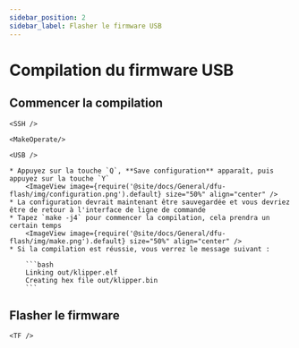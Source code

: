 ```yaml
---
sidebar_position: 2
sidebar_label: Flasher le firmware USB
---
```




# Compilation du firmware USB

## Commencer la compilation

    <SSH />

    <MakeOperate/>

    <USB />

    * Appuyez sur la touche `Q`, **Save configuration** apparaît, puis appuyez sur la touche `Y`
        <ImageView image={require('@site/docs/General/dfu-flash/img/configuration.png').default} size="50%" align="center" />
    * La configuration devrait maintenant être sauvegardée et vous devriez être de retour à l'interface de ligne de commande
    * Tapez `make -j4` pour commencer la compilation, cela prendra un certain temps
        <ImageView image={require('@site/docs/General/dfu-flash/img/make.png').default} size="50%" align="center" />
    * Si la compilation est réussie, vous verrez le message suivant :

        ```bash
        Linking out/klipper.elf
        Creating hex file out/klipper.bin
        ```


## Flasher le firmware
    
    <TF />